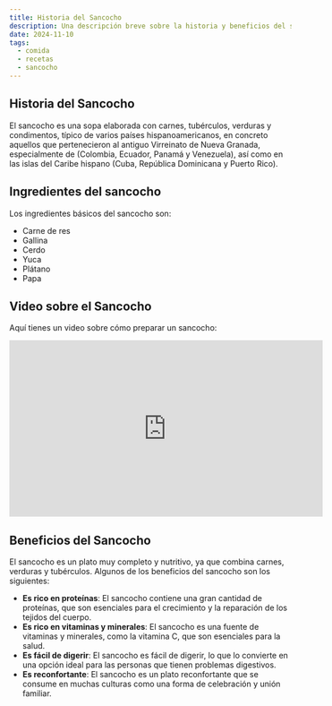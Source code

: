 ```yaml
---
title: Historia del Sancocho
description: Una descripción breve sobre la historia y beneficios del sancocho.
date: 2024-11-10
tags:
  - comida
  - recetas
  - sancocho
---
```


## Historia del Sancocho

El sancocho es una sopa elaborada con carnes, tubérculos, verduras y condimentos, 
típico de varios países hispanoamericanos, en concreto aquellos que pertenecieron al antiguo 
Virreinato de Nueva Granada, especialmente de (Colombia, Ecuador, Panamá y Venezuela),
así como en las islas del Caribe hispano (Cuba, República Dominicana y Puerto Rico).

## Ingredientes del sancocho

Los ingredientes básicos del sancocho son:

- Carne de res
- Gallina
- Cerdo
- Yuca
- Plátano
- Papa

## Video sobre el Sancocho

Aquí tienes un video sobre cómo preparar un sancocho:

<iframe width="560" height="315" src="https://www.youtube.com/watch?v=DPr7wRpkpLc&ab_channel=RositaCocina" frameborder="0" allow="accelerometer; autoplay; clipboard-write; encrypted-media; gyroscope; picture-in-picture" allowfullscreen></iframe>

## Beneficios del Sancocho

El sancocho es un plato muy completo y nutritivo, ya que combina carnes, verduras y tubérculos.
Algunos de los beneficios del sancocho son los siguientes:

- **Es rico en proteínas**: El sancocho contiene una gran cantidad de proteínas, que son esenciales para el crecimiento y la reparación de los tejidos del cuerpo.
- **Es rico en vitaminas y minerales**: El sancocho es una fuente de vitaminas y minerales, como la vitamina C, que son esenciales para la salud.
- **Es fácil de digerir**: El sancocho es fácil de digerir, lo que lo convierte en una opción ideal para las personas que tienen problemas digestivos.
- **Es reconfortante**: El sancocho es un plato reconfortante que se consume en muchas culturas como una forma de celebración y unión familiar.

